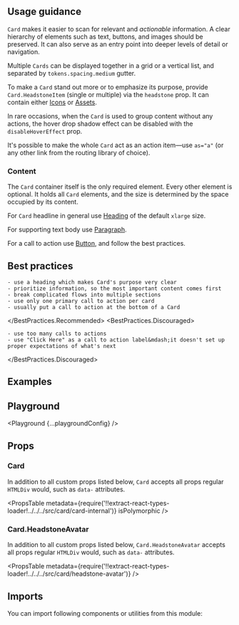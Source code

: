 


<Layout title="Card" description="Group content and actions about a single subject together to make it easier to scan and read.">

## Usage guidance

`Card` makes it easier to scan for relevant and _actionable_ information. A clear hierarchy of elements such as text, buttons, and images should be preserved. It can also serve as an entry point into deeper levels of detail or navigation.

Multiple `Cards` can be displayed together in a grid or a vertical list, and separated by `tokens.spacing.medium` gutter.

To make a `Card` stand out more or to emphasize its purpose, provide `Card.HeadstoneItem` (single or multiple) via the `headstone` prop. It can contain either [Icons](/components/icon) or [Assets](/components/asset).

In rare occasions, when the `Card` is used to group content without any actions, the hover drop shadow effect can be disabled with the `disableHoverEffect` prop.

It's possible to make the whole `Card` act as an action item&mdash;use `as="a"` (or any other link from the routing library of choice).

### Content

The `Card` container itself is the only required element. Every other element is optional. It holds all `Card` elements, and the size is determined by the space occupied by its content.

For `Card` headline in general use [Heading](/components/heading) of the default `xlarge` size.

For supporting text body use [Paragraph](/components/paragraph).

For a call to action use [Button](/components/button), and follow the best practices.

## Best practices

<BestPractices>
  <BestPractices.Recommended>

    - use a heading which makes Card's purpose very clear
    - prioritize information, so the most important content comes first
    - break complicated flows into multiple sections
    - use only one primary call to action per card
    - usually put a call to action at the bottom of a Card

  </BestPractices.Recommended>
  <BestPractices.Discouraged>

    - use too many calls to actions
    - use "Click Here" as a call to action label&mdash;it doesn't set up proper expectations of what's next

  </BestPractices.Discouraged>
</BestPractices>

## Examples

<Example title="Basic usage" path="card/basic-usage">
  <BasicUsage />
</Example>

<Example title="With headstone" path="card/with-headstone">
  <WithHeadstone />
</Example>

<Example title="With disabled hover" path="card/with-disabled-hover">
  <WithDisabledHover />
</Example>

<Example title="As a Link" path="card/as-a-link">
  <AsALink />
</Example>

<Example title="Inverted" path="card/inverted" darkPreview>
  <Inverted />
</Example>

## Playground

<Playground {...playgroundConfig} />

## Props

### Card

In addition to all custom props listed below, `Card` accepts all props regular `HTMLDiv` would, such as `data-` attributes.

<PropsTable
  metadata={require('!!extract-react-types-loader!../../../src/card/card-internal')}
  isPolymorphic
/>

### Card.HeadstoneAvatar

In addition to all custom props listed below, `Card.HeadstoneAvatar` accepts all props regular `HTMLDiv` would, such as `data-` attributes.

<PropsTable
  metadata={require('!!extract-react-types-loader!../../../src/card/headstone-avatar')}
/>

## Imports

You can import following components or utilities from this module:

<Imports module={CardExports} path="@datacamp/waffles/card" />

</Layout>
